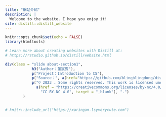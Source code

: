 ```yaml
---
title: "網站介紹"
description: |
  Welcome to the website. I hope you enjoy it!
site: distill::distill_website
---
```


```r
knitr::opts_chunk$set(echo = FALSE)
library(htmltools)

# Learn more about creating websites with Distill at:
# https://rstudio.github.io/distill/website.html

```


```r

div(class = "slide about-section1",
            h3("Author：董宸賓"),
            p("Project：Introduction to CS"),
            p("Source：", a(href="https://github.com/blingblingdong/distill_for_final", "Github")),
            p("© 2023 . Some rights reserved. This work is licensed under ",
              a(href = "https://creativecommons.org/licenses/by-nc/4.0/", 
                "CC BY-NC 4.0", target = "_blank"), ".")
        )


```


```r

```







```r
# knitr::include_url("https://xaringan.lsyverycute.com")
```

